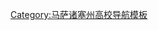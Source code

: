 {{Navbox
| state = {{{state|autocollapse}}}
| name  = 波士頓都會區的大學及學院
| title = [[波士頓大都會區高等學校列表]]
| listclass = hlist
| list1 =
* {{tsl|en|Babson College|巴布森学院}}
* {{tsl|en|Bay State College|湾州立学院}}
* {{tsl|en|Benjamin Franklin Institute of Technology|本杰明·富兰克林理工学院}}
* {{tsl|en|Bentley University|本特利大学}}
* [[伯克利音樂學院]]
* [[波士頓建築學院]]
* {{tsl|en|Boston Baptist College|波士顿浸会学院}}
* [[波士顿学院]]
* {{tsl|en|Boston Conservatory|波士顿音乐学院}}
* {{tsl|en|Boston Graduate School of Psychoanalysis|波士顿精神分析研究生院}}
* [[波士頓大學]]
* [[布兰戴斯大学]]
* {{tsl|en|Bunker Hill Community College|邦克山社区大学}}
* {{tsl|en|Cambridge College|剑桥学院}}
* {{tsl|en|Curry College|库里学院}}
* {{tsl|en|Eastern Nazarene College|东方拿撒勒学院}}
* [[爱默生学院]]
* {{tsl|en|Emmanuel College (Massachusetts)|伊曼纽尔学院}}
* {{tsl|en|Episcopal Divinity School|主教神学院}}
* {{tsl|en|Fisher College|费舍尔学院}}
* [[哈佛大学]]
* {{tsl|en|Hebrew College|希伯来学院}}
* {{tsl|en|Hellenic College and Holy Cross Greek Orthodox School of Theology|希腊大学和圣十字希腊东正教学校|希腊学院}}
* [[霍特國際商學院]]
* {{tsl|en|Labouré College|劳动天主教学院}}
* {{tsl|en|Lasell College|拉塞尔学院}}
* {{tsl|en|Lesley University|莱斯利大学}}
* {{tsl|en|Longy School of Music|朗伊音乐学院}}
* {{tsl|en|Massachusetts Bay Community College|马萨诸塞湾社区大学}}
* {{tsl|en|Massachusetts College of Art and Design|马萨诸塞州艺术与设计学院}}
* [[麻省药科与健康科学大学]]
* [[麻省理工学院]]
* {{tsl|en|MGH Institute of Health Professions|麻省总医院卫生职业学院|麻省总医院学院}}
* [[新英格兰视光学院]]
* [[新英格兰音乐学院]]
* {{tsl|en|New England Law Boston|新英格兰法学院}}
* [[东北大学 (美国)|東北大學]]
* {{tsl|en|North Shore Community College|北岸社区大学}}
* {{tsl|en|Pine Manor College|松庄学院}}
* {{tsl|en|Quincy College|昆西学院}}
* {{tsl|en|Roxbury Community College|罗克斯伯里社区大学}}
* {{tsl|en|Saint John's Seminary (Massachusetts)|圣约翰神学院}}
* [[塔夫茨大學美術館學校]]
* {{tsl|en|Simmons College (Massachusetts)|西蒙斯学院}}
* [[萨福克大学]]
* [[塔夫茨大學]]
* [[麻州大學波士頓分校]]
* {{tsl|en|Urban College of Boston|波士顿城市学院}}
* [[溫特沃斯理工學院]]
* {{tsl|en|William James College|威廉·詹姆斯学院}}
}}<noinclude>
{{collapsible option}}
[[Category:马萨诸塞州高校导航模板]]
</noinclude>